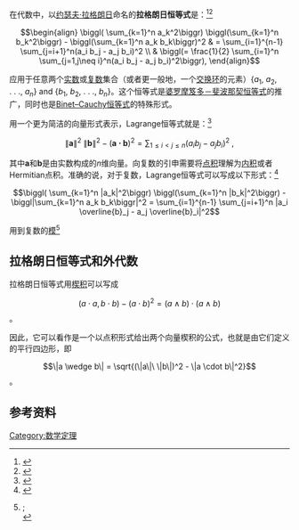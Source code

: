 在代数中，以[[约瑟夫·拉格朗日|约瑟夫·拉格朗日]]命名的'''拉格朗日恒等式'''是：<ref name=Weisstein>
{{cite book |title=CRC concise encyclopedia of mathematics |author=Eric W. Weisstein |year= 2003|url=http://books.google.com/?id=8LmCzWQYh_UC&pg=PA228 |isbn=1-58488-347-2 |edition=2nd |publisher=CRC Press }}</ref><ref name= Greene>{{cite book |title=Function theory of one complex variable |author=Robert E Greene and Steven G Krantz |url=http://www.amazon.com/Function-Complex-Variable-Graduate-Mathematics/dp/082182905X/ref=sr_1_1?ie=UTF8&s=books&qid=1271907834&sr=1-1#reader_082182905X |page=22 |chapter=Exercise 16   |isbn=0-8218-3962-4 |year=2006 |edition=3rd |publisher=American Mathematical Society}}</ref>

:<math>
\begin{align}
\biggl( \sum_{k=1}^n a_k^2\biggr) \biggl(\sum_{k=1}^n b_k^2\biggr) - \biggl(\sum_{k=1}^n a_k b_k\biggr)^2 & = \sum_{i=1}^{n-1} \sum_{j=i+1}^n(a_i b_j - a_j b_i)^2 \\
& \biggl(= \frac{1}{2} \sum_{i=1}^n \sum_{j=1,j\neq i}^n(a_i b_j - a_j b_i)^2\biggr),
\end{align}
</math>

应用于任意两个[[实数|实数]]或[[复数_(数学)|复数]]集合（或者更一般地，一个[[交换环|交换环]]的元素）{''a''<sub>1</sub>, ''a''<sub>2</sub>, . . ., ''a<sub>n</sub>''} and {''b''<sub>1</sub>, ''b''<sub>2</sub>, . . ., ''b<sub>n</sub>''}。这个恒等式是[[婆罗摩笈多－斐波那契恒等式|婆罗摩笈多－斐波那契恒等式]]的推广，同时也是[[Binet–Cauchy恒等式|Binet–Cauchy恒等式]]的特殊形式。 

用一个更为简洁的向量形式表示，Lagrange恒等式就是：<ref name=Boichenko>{{cite book |title=Dimension theory for ordinary differential equations |author=Vladimir A. Boichenko, Gennadiĭ Alekseevich Leonov, Volker Reitmann |url=http://books.google.com/?id=9bN1-b_dSYsC&pg=PA26 |page=26 |isbn=3-519-00437-2 |year=2005 |publisher=Vieweg+Teubner Verlag}}</ref>

:<math>\| \mathbf a \|^2 \ \| \mathbf b \|^2 - (\mathbf {a \cdot b } )^2 = \sum_{1 \le i < j \le n} \left(a_ib_j-a_jb_i \right)^2 \ , </math>

其中'''a'''和'''b'''是由实数构成的''n''维向量。向复数的引申需要将[[点积|点积]]理解为[[内积|内积]]或者Hermitian点积。准确的说，对于复数，Lagrange恒等式可以写成以下形式：<ref name=Steele>{{cite book |title=The Cauchy-Schwarz master class: an introduction to the art of mathematical inequalities |author=J. Michael Steele |pages=68–69 |chapter=Exercise 4.4: Lagrange's identity for complex numbers |url=http://books.google.com/?id=bvgBdZKEYAEC&pg=PA68  |year=2004 |isbn=0-521-54677-X |publisher=Cambridge University Press}}</ref>

:<math>\biggl( \sum_{k=1}^n |a_k|^2\biggr) \biggl(\sum_{k=1}^n |b_k|^2\biggr) - \biggl|\sum_{k=1}^n a_k b_k\biggr|^2 = \sum_{i=1}^{n-1} \sum_{j=i+1}^n |a_i \overline{b}_j - a_j \overline{b}_i|^2</math>

用到复数的[[模|模]]<ref>
{{Cite book | last1=Greene | first1=Robert E. | last2=Krantz | first2=Steven G. | title=Function Theory of One Complex Variable | publisher=[[American_Mathematical_Society|American Mathematical Society]] | location=Providence, R.I. | isbn=978-0-8218-2905-9 | year=2002 | page=22, Exercise 16 | postscript=<!--None-->}};<br>
{{Cite book | last1=Palka | first1=Bruce P. | title=An Introduction to Complex Function Theory | url=https://archive.org/details/introductiontoco00palk | publisher=[[Springer-Verlag|Springer-Verlag]] | location=Berlin, New York | isbn=978-0-387-97427-9 | year=1991 | page=[https://archive.org/details/introductiontoco00palk/page/n45 27], Exercise 4.22 | postscript=<!--None-->}}
</ref>

== 拉格朗日恒等式和外代数 ==
拉格朗日恒等式用[[楔积|楔积]]可以写成
:<math>(a \cdot a,b \cdot b) -(a \cdot b)^2 =(a \wedge b) \cdot(a \wedge b)</math>。

因此，它可以看作是一个以点积形式给出两个向量楔积的公式，也就是由它们定义的平行四边形，即

:<math>\|a \wedge b\| = \sqrt{(\|a\|\ \|b\|)^2 - \|a \cdot b\|^2}</math>。

==参考资料==
{{reflist}}

[[Category:数学定理|Category:数学定理]]
